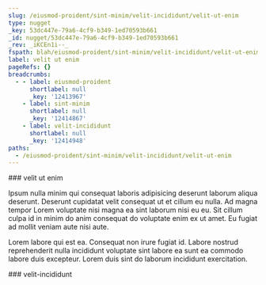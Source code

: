 ```yaml
---
slug: /eiusmod-proident/sint-minim/velit-incididunt/velit-ut-enim
type: nugget
_key: 53dc447e-79a6-4cf9-b349-1ed70593b661
_id: nugget/53dc447e-79a6-4cf9-b349-1ed70593b661
_rev: _iKCEn1i--_
fspath: blah/eiusmod-proident/sint-minim/velit-incididunt/velit-ut-enim.md
label: velit ut enim
pageRefs: {}
breadcrumbs:
  - - label: eiusmod-proident
      shortlabel: null
      _key: '12413967'
    - label: sint-minim
      shortlabel: null
      _key: '12414867'
    - label: velit-incididunt
      shortlabel: null
      _key: '12414948'
paths:
  - /eiusmod-proident/sint-minim/velit-incididunt/velit-ut-enim
---
```


<NuggetArea>
<Nugget slug="/eiusmod-proident/sint-minim/velit-incididunt/velit-ut-enim" type="nugget" _key="53dc447e-79a6-4cf9-b349-1ed70593b661" _id="nugget/53dc447e-79a6-4cf9-b349-1ed70593b661" _rev="_iKCEn1i--_" fspath="blah/eiusmod-proident/sint-minim/velit-incididunt/velit-ut-enim.md" label="velit ut enim" paths="/eiusmod-proident/sint-minim/velit-incididunt/velit-ut-enim">
<NuggetBody>
### velit ut enim

Ipsum nulla minim qui consequat laboris adipisicing deserunt laborum aliqua deserunt. Deserunt cupidatat velit consequat ut et cillum eu nulla. Ad magna tempor Lorem voluptate nisi magna ea sint laborum nisi eu eu. Sit cillum culpa id in minim do anim consequat do voluptate enim ex ut amet. Eu fugiat ad mollit veniam aute nisi aute.

Lorem labore qui est ea. Consequat non irure fugiat id. Labore nostrud reprehenderit nulla incididunt voluptate sint labore ea sunt ea commodo labore duis excepteur. Lorem duis sint do laborum incididunt exercitation.

</NuggetBody>
<Breadcrumbs>
<Crumbs>
<Crumb _key="12413967" label="eiusmod-proident" /><Crumb _key="12414867" label="sint-minim" /><Crumb _key="12414948" label="velit-incididunt" />
</Crumbs>
</Breadcrumbs>
</Nugget>

<NuggetsInbound>
</NuggetsInbound>
<NuggetsOutbound>
</NuggetsOutbound>
</NuggetArea>
<PassagesInbound>
<Passage direction="inbound" type="passage" _key="12414948" _id="passage/12414948" _rev="_iKCEn1e--_" label="velit-incididunt" passage="velit-incididunt" fspath="blah/eiusmod-proident/sint-minim/velit-incididunt" paths="/eiusmod-proident/sint-minim/velit-incididunt" slug="/eiusmod-proident/sint-minim/velit-incididunt">
<NuggetBody>
### velit-incididunt

</NuggetBody>
<Breadcrumbs>
<Crumbs>
<Crumb _key="12413967" label="eiusmod-proident" /><Crumb _key="12414867" label="sint-minim" />
</Crumbs>
</Breadcrumbs>
</Passage>

</PassagesInbound>
<PassagesOutbound>
</PassagesOutbound>